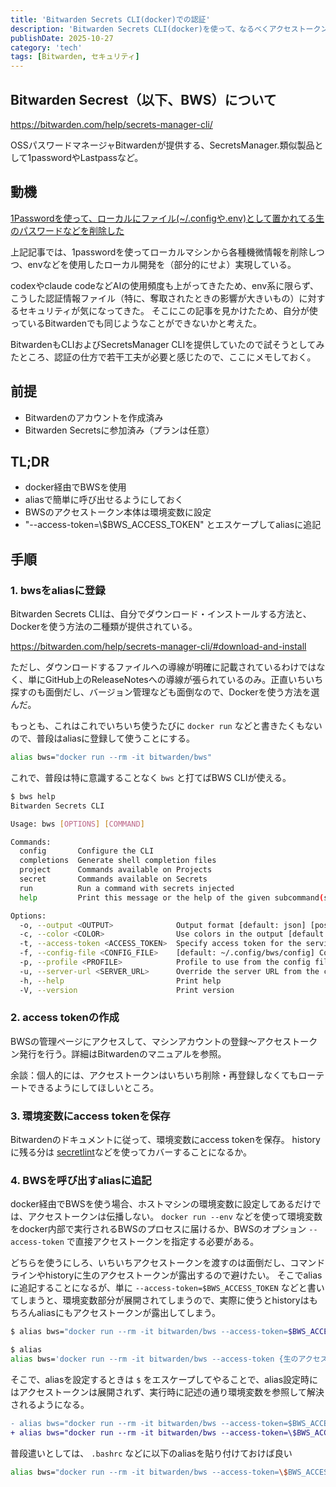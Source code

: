 ```yaml
---
title: 'Bitwarden Secrets CLI(docker)での認証'
description: 'Bitwarden Secrets CLI(docker)を使って、なるべくアクセストークンを露出させずに認証する試み'
publishDate: 2025-10-27
category: 'tech'
tags: [Bitwarden, セキュリティ]
---
```


## Bitwarden Secrest（以下、BWS）について

https://bitwarden.com/help/secrets-manager-cli/

OSSパスワードマネージャBitwardenが提供する、SecretsManager.類似製品として1passwordやLastpassなど。

## 動機

[1Passwordを使って、ローカルにファイル(~/.configや.env)として置かれてる生のパスワードなどを削除した](https://efcl.info/2023/01/31/remove-secret-from-local/)

上記記事では、1passwordを使ってローカルマシンから各種機微情報を削除しつつ、envなどを使用したローカル開発を（部分的にせよ）実現している。

codexやclaude codeなどAIの使用頻度も上がってきたため、env系に限らず、こうした認証情報ファイル（特に、奪取されたときの影響が大きいもの）に対するセキュリティが気になってきた。
そこにこの記事を見かけたため、自分が使っているBitwardenでも同じようなことができないかと考えた。

BitwardenもCLIおよびSecretsManager CLIを提供していたので試そうとしてみたところ、認証の仕方で若干工夫が必要と感じたので、ここにメモしておく。

## 前提

- Bitwardenのアカウントを作成済み
- Bitwarden Secretsに参加済み（プランは任意）

## TL;DR

- docker経由でBWSを使用
- aliasで簡単に呼び出せるようにしておく
- BWSのアクセストークン本体は環境変数に設定
- "--access-token=\\$BWS_ACCESS_TOKEN" とエスケープしてaliasに追記

## 手順

### 1. bwsをaliasに登録

Bitwarden Secrets CLIは、自分でダウンロード・インストールする方法と、Dockerを使う方法の二種類が提供されている。

<https://bitwarden.com/help/secrets-manager-cli/#download-and-install>

ただし、ダウンロードするファイルへの導線が明確に記載されているわけではなく、単にGitHub上のReleaseNotesへの導線が張られているのみ。正直いちいち探すのも面倒だし、バージョン管理なども面倒なので、Dockerを使う方法を選んだ。

もっとも、これはこれでいちいち使うたびに `docker run` などと書きたくもないので、普段はaliasに登録して使うことにする。

```sh
alias bws="docker run --rm -it bitwarden/bws"
```

これで、普段は特に意識することなく `bws` と打てばBWS CLIが使える。

```sh
$ bws help
Bitwarden Secrets CLI

Usage: bws [OPTIONS] [COMMAND]

Commands:
  config       Configure the CLI
  completions  Generate shell completion files
  project      Commands available on Projects
  secret       Commands available on Secrets
  run          Run a command with secrets injected
  help         Print this message or the help of the given subcommand(s)

Options:
  -o, --output <OUTPUT>              Output format [default: json] [possible values: json, yaml, env, table, tsv, none]
  -c, --color <COLOR>                Use colors in the output [default: auto] [possible values: no, yes, auto]
  -t, --access-token <ACCESS_TOKEN>  Specify access token for the service account [env: BWS_ACCESS_TOKEN]
  -f, --config-file <CONFIG_FILE>    [default: ~/.config/bws/config] Config file to use [env: BWS_CONFIG_FILE=]
  -p, --profile <PROFILE>            Profile to use from the config file [env: BWS_PROFILE=]
  -u, --server-url <SERVER_URL>      Override the server URL from the config file [env: BWS_SERVER_URL=]
  -h, --help                         Print help
  -V, --version                      Print version
```

### 2. access tokenの作成

BWSの管理ページにアクセスして、マシンアカウントの登録～アクセストークン発行を行う。詳細はBitwardenのマニュアルを参照。

余談：個人的には、アクセストークンはいちいち削除・再登録しなくてもローテートできるようにしてほしいところ。

### 3. 環境変数にaccess tokenを保存

Bitwardenのドキュメントに従って、環境変数にaccess tokenを保存。
historyに残る分は [secretlint](https://efcl.info/2023/01/03/secretlint-6/)などを使ってカバーすることになるか。

### 4. BWSを呼び出すaliasに追記

docker経由でBWSを使う場合、ホストマシンの環境変数に設定してあるだけでは、アクセストークンは伝播しない。
`docker run --env` などを使って環境変数をdocker内部で実行されるBWSのプロセスに届けるか、BWSのオプション `--access-token` で直接アクセストークンを指定する必要がある。

どちらを使うにしろ、いちいちアクセストークンを渡すのは面倒だし、コマンドラインやhistoryに生のアクセストークンが露出するので避けたい。
そこでaliasに追記することになるが、単に `--access-token=$BWS_ACCESS_TOKEN` などと書いてしまうと、環境変数部分が展開されてしまうので、実際に使うとhistoryはもちろんaliasにもアクセストークンが露出してしまう。

```sh
$ alias bws="docker run --rm -it bitwarden/bws --access-token=$BWS_ACCESS_TOKEN"

$ alias
alias bws='docker run --rm -it bitwarden/bws --access-token {生のアクセストークン}'
```

そこで、aliasを設定するときは `$` をエスケープしてやることで、alias設定時にはアクセストークンは展開されず、実行時に記述の通り環境変数を参照して解決されるようになる。

```diff
- alias bws="docker run --rm -it bitwarden/bws --access-token=$BWS_ACCESS_TOKEN"
+ alias bws="docker run --rm -it bitwarden/bws --access-token=\$BWS_ACCESS_TOKEN"
```

普段遣いとしては、 `.bashrc` などに以下のaliasを貼り付けておけば良い

```sh
alias bws="docker run --rm -it bitwarden/bws --access-token=\$BWS_ACCESS_TOKEN"
```
